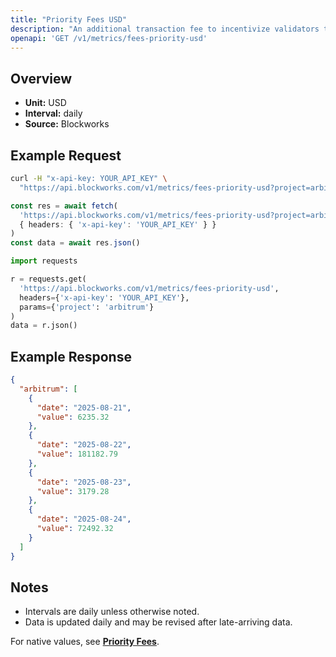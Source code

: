 ```yaml
---
title: "Priority Fees USD"
description: "An additional transaction fee to incentivize validators to prioritize and execute transactions."
openapi: 'GET /v1/metrics/fees-priority-usd'
---
```


## Overview

- **Unit:** USD
- **Interval:** daily
- **Source:** Blockworks

## Example Request

<CodeGroup>

```bash cURL
curl -H "x-api-key: YOUR_API_KEY" \
  "https://api.blockworks.com/v1/metrics/fees-priority-usd?project=arbitrum"
```

```typescript TypeScript
const res = await fetch(
  'https://api.blockworks.com/v1/metrics/fees-priority-usd?project=arbitrum',
  { headers: { 'x-api-key': 'YOUR_API_KEY' } }
)
const data = await res.json()
```

```python Python
import requests

r = requests.get(
  'https://api.blockworks.com/v1/metrics/fees-priority-usd',
  headers={'x-api-key': 'YOUR_API_KEY'},
  params={'project': 'arbitrum'}
)
data = r.json()
```

</CodeGroup>

## Example Response

```json
{
  "arbitrum": [
    {
      "date": "2025-08-21",
      "value": 6235.32
    },
    {
      "date": "2025-08-22",
      "value": 181182.79
    },
    {
      "date": "2025-08-23",
      "value": 3179.28
    },
    {
      "date": "2025-08-24",
      "value": 72492.32
    }
  ]
}
```

## Notes
- Intervals are daily unless otherwise noted.
- Data is updated daily and may be revised after late-arriving data.


<Note>For native values, see **[Priority Fees](./fees-priority)**.</Note>